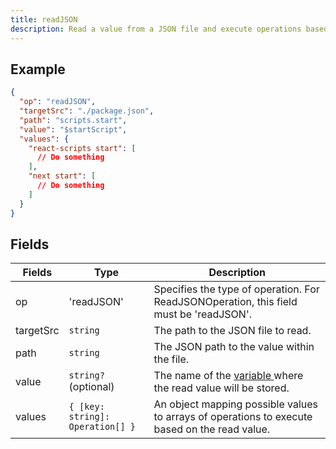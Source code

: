 ```yaml
---
title: readJSON
description: Read a value from a JSON file and execute operations based on the value found.
---
```


## Example

```json
{
  "op": "readJSON",
  "targetSrc": "./package.json",
  "path": "scripts.start",
  "value": "$startScript",
  "values": {
    "react-scripts start": [
      // Do something
    ],
    "next start": [
      // Do something
    ]
  }
}
```

## Fields

| Fields    | Type                             | Description                                                                                   |
| --------- | -------------------------------- | --------------------------------------------------------------------------------------------- |
| op        | 'readJSON'                       | Specifies the type of operation. For ReadJSONOperation, this field must be 'readJSON'.        |
| targetSrc | `string`                         | The path to the JSON file to read.                                                            |
| path      | `string`                         | The JSON path to the value within the file.                                                   |
| value     | `string?` (optional)             | The name of the <a href='/docs/variables'> variable </a> where the read value will be stored. |
| values    | `{ [key: string]: Operation[] }` | An object mapping possible values to arrays of operations to execute based on the read value. |
